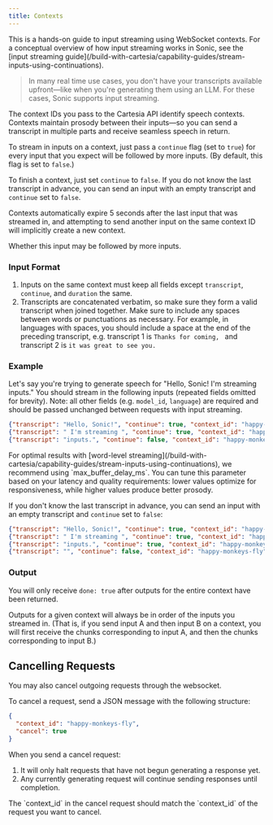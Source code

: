 ```yaml
---
title: Contexts
---
```


<Info>
This is a hands-on guide to input streaming using WebSocket contexts. For a conceptual overview of how input streaming works in Sonic, see the [input streaming guide](/build-with-cartesia/capability-guides/stream-inputs-using-continuations).
</Info>

> In many real time use cases, you don't have your transcripts available upfront—like when you're generating them using an LLM. For these cases, Sonic supports input streaming.

The context IDs you pass to the Cartesia API identify speech contexts. Contexts maintain prosody between their inputs—so you can send a transcript in multiple parts and receive seamless speech in return.

To stream in inputs on a context, just pass a `continue` flag (set to `true`) for every input that you expect will be followed by more inputs. (By default, this flag is set to `false`.)

To finish a context, just set `continue` to `false`. If you do not know the last transcript in advance, you can send an input with an empty transcript and `continue` set to `false`.

<Note>Contexts automatically expire 5 seconds after the last input that was streamed in, and attempting to send another input on the same context ID will implicitly create a new context.</Note>

<ParamField body="continue" type="boolean" default={false}>
    Whether this input may be followed by more inputs.
</ParamField>

### Input Format

1. Inputs on the same context must keep all fields except `transcript`, `continue`, and `duration` the same.
2. Transcripts are concatenated verbatim, so make sure they form a valid transcript when joined together. Make sure to include any spaces between words or punctuations as necessary. For example, in languages with spaces, you should include a space at the end of the preceding transcript, e.g. transcript 1 is `Thanks for coming, ` and transcript 2 is `it was great to see you.`

### Example

Let's say you're trying to generate speech for "Hello, Sonic! I'm streaming inputs." You should stream in the following inputs (repeated fields omitted for brevity). Note: all other fields (e.g. `model_id`, `language`) are required and should be passed unchanged between requests with input streaming.

```json Input Streaming
{"transcript": "Hello, Sonic!", "continue": true, "context_id": "happy-monkeys-fly"}
{"transcript": " I'm streaming ", "continue": true, "context_id": "happy-monkeys-fly"}
{"transcript": "inputs.", "continue": false, "context_id": "happy-monkeys-fly"}
```

<Note>
For optimal results with [word-level streaming](/build-with-cartesia/capability-guides/stream-inputs-using-continuations), we recommend using `max_buffer_delay_ms`. You can tune this parameter based on your latency and quality requirements: lower values optimize for responsiveness, while higher values produce better prosody.
</Note>

If you don't know the last transcript in advance, you can send an input with an empty transcript and `continue` set to `false`:

```json Input Streaming
{"transcript": "Hello, Sonic!", "continue": true, "context_id": "happy-monkeys-fly"}
{"transcript": " I'm streaming ", "continue": true, "context_id": "happy-monkeys-fly"}
{"transcript": "inputs.", "continue": true, "context_id": "happy-monkeys-fly"}
{"transcript": "", "continue": false, "context_id": "happy-monkeys-fly"}
```

### Output

You will only receive `done: true` after outputs for the entire context have been returned.

Outputs for a given context will always be in order of the inputs you streamed in. (That is, if you send input A and then input B on a context, you will first receive the chunks corresponding to input A, and then the chunks corresponding to input B.)

## Cancelling Requests
You may also cancel outgoing requests through the websocket.

To cancel a request, send a JSON message with the following structure:

```json WebSocket Request
{
  "context_id": "happy-monkeys-fly",
  "cancel": true
}
```

When you send a cancel request:

1. It will only halt requests that have not begun generating a response yet.
2. Any currently generating request will continue sending responses until completion.

<Note>
The `context_id` in the cancel request should match the `context_id` of the request you want to cancel.
</Note>
